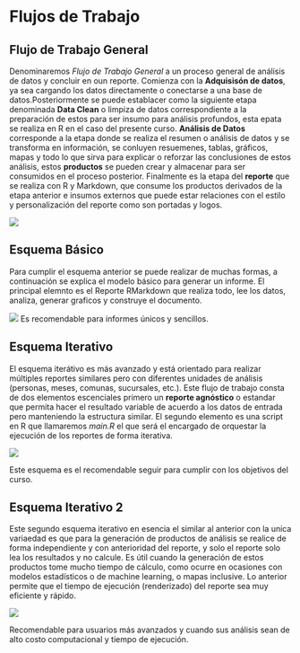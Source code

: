 # Flujos de Trabajo {#sec-workflow}



## Flujo de Trabajo General

Denominaremos _Flujo de Trabajo General_ a un proceso general de análisis de datos y concluir en oun reporte. Comienza con la **Adquisisón de datos**, ya sea cargando los datos directamente o conectarse a una base de datos.Posteriormente se puede establacer como la siguiente etapa denominada **Data Clean** o limpiza de datos correspondiente a la preparación de estos para ser insumo para análisis profundos, esta epata se realiza en R en el caso del presente curso. **Análisis de Datos** corresponde a la etapa donde se realiza el resumen o análisis de datos y se transforma en información, se conluyen resuemenes, tablas, gráficos, mapas y todo lo que  sirva para explicar o reforzar las conclusiones de estos análisis, estos **productos** se pueden crear y almacenar para ser consumidos en el proceso posterior. Finalmente es la etapa del **reporte** que se realiza con R y Markdown, que consume los productos derivados de la etapa anterior e insumos externos que puede estar relaciones con el estilo y personalización del reporte como son portadas y logos. 

![](images/f_general.png)

## Esquema Básico

Para cumplir el esquema anterior se puede realizar de muchas formas, a continuación se explica el modelo básico para generar un informe. El principal elemnto es el Reporte RMarkdown que realiza todo, lee los datos, analiza, generar graficos y construye el documento. 

![](images/f_basico.png)
Es recomendable para informes únicos y sencillos.

## Esquema Iterativo

El esquema iterátivo es más avanzado y está orientado para realizar múltiples reportes similares pero con diferentes unidades de análisis (personas, meses, comunas, sucursales, etc.). Este flujo de trabajo  consta de dos elementos escenciales primero un **reporte agnóstico** o estandar que permita hacer el resultado variable de acuerdo a los datos de entrada pero manteniendo la estructura similar. El segundo elemento es una script en R que llamaremos _main.R_ el que será el encargado de orquestar la ejecución de los reportes de forma iterativa.

![](images/f_iterativo_1.png)

Este esquema es el recomendable seguir para cumplir con los objetivos del curso.

## Esquema Iterativo 2

Este segundo esquema iterativo en esencia el similar al anterior con la unica variaedad es que para la generación de productos de análisis se realice de forma independiente y con anterioridad del reporte, y solo el reporte solo lea los resultados y no calcule. Es útil cuando la generación de estos productos tome mucho tiempo de cálculo, como ocurre en ocasiones con modelos estadísticos o de machine learning, o mapas inclusive. Lo anterior permite que el tiempo de ejecución (renderizado) del reporte sea muy eficiente y rápido.

![](images/f_iterativo_2.png)

Recomendable para usuarios más avanzados y cuando sus análisis sean de alto costo computacional y tiempo de ejecución.